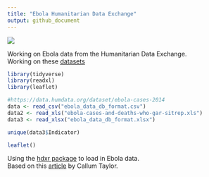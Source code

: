 ```yaml
---
title: "Ebola Humanitarian Data Exchange"
output: github_document
---
```


![](image.png)

Working on Ebola data from the Humanitarian Data Exchange. <br>
Working on these [datasets](https://data.humdata.org/ebola)

```r
library(tidyverse)
library(readxl)
library(leaflet)
```

```r
#https://data.humdata.org/dataset/ebola-cases-2014
data <- read_csv("ebola_data_db_format.csv")
data2 <- read_xls("ebola-cases-and-deaths-who-gar-sitrep.xls")
data3 <- read_xlsx("ebola_data_db_format.xlsx")
```

```r
unique(data3$Indicator)
```

```r
leaflet()
```

Using the [hdxr package](https://callumgwtaylor.github.io/hdxr/) to load in Ebola data.<br>
Based on this [article](https://callumgwtaylor.github.io/blog/2017/07/03/cholera-in-yemen/) by Callum Taylor.

